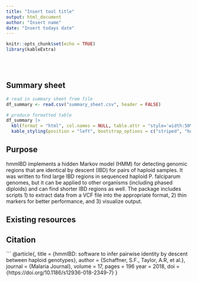 ```yaml
---
title: "Insert tool title"
output: html_document
author: "Insert name"
date: "Insert todays date"
---
```


```r
knitr::opts_chunk$set(echo = TRUE)
library(kableExtra)
```

<br/>
<br/>

## Summary sheet

```r
# read in summary sheet from file
df_summary <- read.csv("summary_sheet.csv", header = FALSE)

# produce formatted table
df_summary |>
  kbl(format = "html", col.names = NULL, table.attr = "style='width:50%;'", escape = FALSE) |>
  kable_styling(position = "left", bootstrap_options = c("striped", "hover", "condensed"))
```

## Purpose

hmmIBD implements a hidden Markov model (HMM) for detecting genomic regions that are identical by descent (IBD) for pairs of haploid samples. It was written to find large IBD regions in sequenced haploid P. falciparum genomes, but it can be applied to other organisms (including phased diploids) and can find shorter IBD regions as well. The package includes scripts 1) to extract data from a VCF file into the appropriate format, 2) thin markers for better performance, and 3) visualize output.

## Existing resources


## Citation

```
@article{,
    title = {hmmIBD: software to infer pairwise identity by descent between haploid genotypes},
    author = {Schaffner, S.F., Taylor, A.R, et al.},
    journal = {Malaria Journal},
    volume = 17,
    pages = 196
    year = 2018,
    doi = {https://doi.org/10.1186/s12936-018-2349-7}
  }
